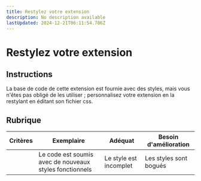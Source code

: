 ```yaml
---
title: Restylez votre extension
description: No description available
lastUpdated: 2024-12-21T06:11:54.786Z
---
```


# Restylez votre extension

## Instructions

La base de code de cette extension est fournie avec des styles, mais vous n'êtes pas obligé de les utiliser ; personnalisez votre extension en la restylant en éditant son fichier css.

## Rubrique

| Critères | Exemplaire                                    | Adéquat              | Besoin d'amélioration |
| -------- | -------------------------------------------- | --------------------- | ----------------- |
|          | Le code est soumis avec de nouveaux styles fonctionnels | Le style est incomplet | Les styles sont bogués  |
